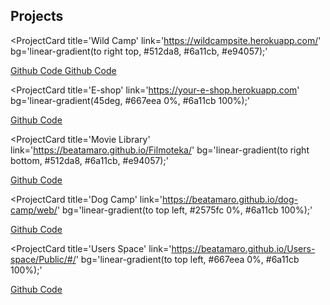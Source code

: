 ## Projects

<ProjectCard
  title='Wild Camp'
  link='https://wildcampsite.herokuapp.com/'
  bg='linear-gradient(to right top, #512da8, #6a11cb, #e94057);'
>
  <a href='https://github.com/BeataMaro/WildCamp' target='_blank'>
    Github Code
  </a>

</ProjectCard>
<ProjectCard
  title='Weather app'
  link='https://on-cloud-nine.herokuapp.com/'
  bg='linear-gradient(to bottom left, #2575fc 0%, #6a11cb 100%);'
>
   <a href='https://github.com/BeataMaro/weather-app' target='_blank'>
    Github Code
  </a>
</ProjectCard>

<ProjectCard
  title='E-shop'
  link='https://your-e-shop.herokuapp.com'
  bg='linear-gradient(45deg, #667eea 0%, #6a11cb 100%);'
>
  <a href='https://github.com/BeataMaro/your-shop' target='_blank'>
    Github Code
  </a>
</ProjectCard>

<ProjectCard
  title='Movie Library'
  link='https://beatamaro.github.io/Filmoteka/'
  bg='linear-gradient(to right bottom, #512da8, #6a11cb, #e94057);'
>

  <a href='https://github.com/BeataMaro/filmoteka' target='_blank'>
    Github Code
  </a>
</ProjectCard>

<ProjectCard
  title='Dog Camp'
  link='https://beatamaro.github.io/dog-camp/web/'
  bg='linear-gradient(to top left, #2575fc 0%, #6a11cb 100%);'
>
  <a href='https://github.com/BeataMaro/dog-camp' target='_blank'>
    Github Code
  </a>
</ProjectCard>

<ProjectCard
  title='Users Space'
  link='https://beatamaro.github.io/Users-space/Public/#/'
  bg='linear-gradient(to top left, #667eea 0%, #6a11cb 100%);'
>
  <a href='https://github.com/BeataMaro/Users-space' target='_blank'>
    Github Code
  </a>
</ProjectCard>
